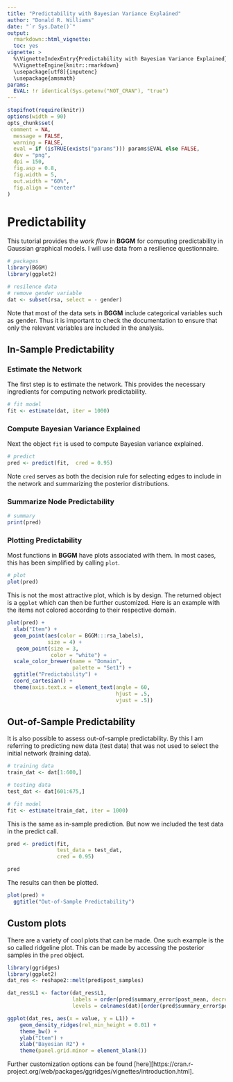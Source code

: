 ```yaml
---
title: "Predictability with Bayesian Variance Explained"
author: "Donald R. Williams"
date: "`r Sys.Date()`"
output: 
  rmarkdown::html_vignette:
  toc: yes
vignette: >
  %\VignetteIndexEntry{Predictability with Bayesian Variance Explained}
  %\VignetteEngine{knitr::rmarkdown}
  \usepackage[utf8]{inputenc}
  \usepackage{amsmath}
params:
  EVAL: !r identical(Sys.getenv("NOT_CRAN"), "true")
---
```

  
```r
stopifnot(require(knitr))
options(width = 90)
opts_chunk$set(
 comment = NA,
  message = FALSE,
  warning = FALSE,
  eval = if (isTRUE(exists("params"))) params$EVAL else FALSE,
  dev = "png",
  dpi = 150,
  fig.asp = 0.8,
  fig.width = 5,
  out.width = "60%",
  fig.align = "center"
)
```


# Predictability
This tutorial provides the *work flow* in **BGGM** for computing predictability in Gaussian graphical models. I will use data from a resilience questionnaire.

```r
# packages
library(BGGM)
library(ggplot2)

# resilence data
# remove gender variable
dat <- subset(rsa, select = - gender)
```

Note that most of the data sets in **BGGM** include categorical variables such as gender. Thus it is important to check the documentation to ensure that only the relevant variables are included in the analysis.

## In-Sample Predictability
### Estimate the Network
The first step is to estimate the network. This provides the necessary ingredients 
for computing network predictability.

```r
# fit model
fit <- estimate(dat, iter = 1000)
```

### Compute Bayesian Variance Explained
Next the object `fit` is used to compute Bayesian variance explained.
```r
# predict
pred <- predict(fit,  cred = 0.95)
```

Note `cred` serves as both the decision rule for selecting edges to include in  the network and summarizing the posterior distributions.

### Summarize Node Predictability
```r
# summary
print(pred)
```

### Plotting Predictability
Most functions in **BGGM** have plots associated with them. In most cases, this 
has been simplified by calling `plot`.

```r
# plot 
plot(pred)
```

This is not the most attractive plot, which is by design. The returned object is a `ggplot` which can then be further customized. Here is an example with the items not colored according to their respective domain.

```r
plot(pred) + 
  xlab("Item") +
  geom_point(aes(color = BGGM:::rsa_labels), 
             size = 4) +
   geom_point(size = 3, 
              color = "white") +
  scale_color_brewer(name = "Domain", 
                     palette = "Set1") +
  ggtitle("Predictability") +
  coord_cartesian() +
  theme(axis.text.x = element_text(angle = 60, 
                                   hjust = .5, 
                                   vjust = .5))
```


## Out-of-Sample Predictability
It is also possible to assess out-of-sample predictability. By this I am referring to predicting new data (test data) that was not used to select the initial network (training data).

```r
# training data
train_dat <- dat[1:600,]

# testing data
test_dat <- dat[601:675,]

# fit model
fit <- estimate(train_dat, iter = 1000)
```

This is the same as in-sample prediction. But now we included the test data in the predict call.
```r
pred <- predict(fit, 
                test_data = test_dat, 
                cred = 0.95)

pred
``` 

The results can then be plotted.
```r
plot(pred) + 
  ggtitle("Out-of-Sample Predictability")
```

## Custom plots
There are a variety of cool plots that can be made. One such example is the so called ridgeline plot. This can be made by accessing the posterior samples in the `pred` object.

```r
library(ggridges)
library(ggplot2)
dat_res <- reshape2::melt(pred$post_samples)

dat_res$L1 <- factor(dat_res$L1, 
                     labels = order(pred$summary_error$post_mean, decreasing = F), 
                     levels = colnames(dat)[order(pred$summary_error$post_mean, decreasing = F)])

ggplot(dat_res, aes(x = value, y = L1)) + 
    geom_density_ridges(rel_min_height = 0.01) +
    theme_bw() +
    ylab("Item") +
    xlab("Bayesian R2") +
    theme(panel.grid.minor = element_blank())
```

Further customization options can be found [here][https://cran.r-project.org/web/packages/ggridges/vignettes/introduction.html].
